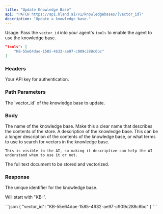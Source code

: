 ```yaml
---
title: "Update Knowledge Base" 
api: "PATCH https://api.bland.ai/v1/knowledgebases/{vector_id}"
description: "Update a knowledge base."
---
```


Usage: Pass the `vector_id` into your agent's `tools` to enable the agent to use the knowledge base.
```json
"tools": [
    "KB-55e64dae-1585-4632-ae97-c909c288c6bc"
]
```

### Headers

<ParamField header="authorization" type="string" required>
  Your API key for authentication.
</ParamField>

### Path Parameters

<ParamField path="vector_id" type="string" required>
    The `vector_id` of the knowledge base to update.
</ParamField>

### Body

<ParamField body="name" type="string" required>
  The name of the knowledge base. Make this a clear name that describes the contents of the store.
</ParamField>

<ParamField body="description" type="string" required>
    A description of the knowledge base. This can be a longer description of the contents of the knowledge base, or what terms to use to search for vectors in the knowledge base.

    This is visible to the AI, so making it descriptive can help the AI understand when to use it or not.
</ParamField>

<ParamField body="text" type="string" required>
  The full text document to be stored and vectorized.
</ParamField>

### Response

<ResponseField name="vector_id" type="string">
  The unique identifier for the knowledge base.

  Will start with "KB-".
</ResponseField>

<ResponseExample>
```json
{
  "vector_id": "KB-55e64dae-1585-4632-ae97-c909c288c6bc"
}
```
</ResponseExample>